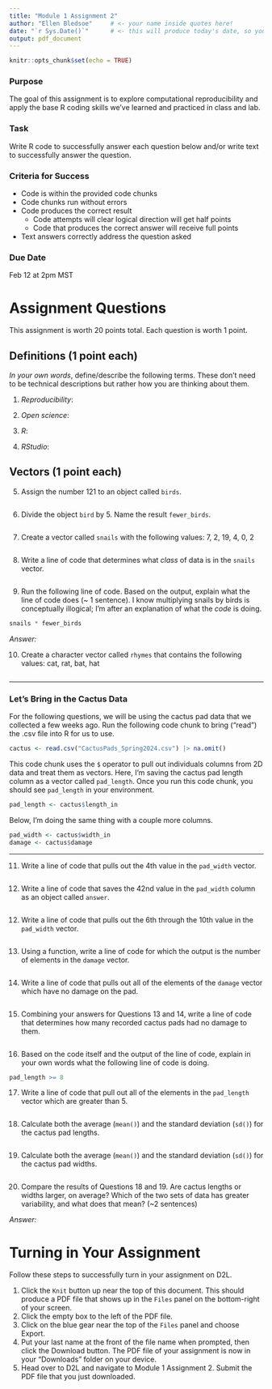 ```yaml
---
title: "Module 1 Assignment 2"
author: "Ellen Bledsoe"     # <- your name inside quotes here!
date: "`r Sys.Date()`"      # <- this will produce today's date, so you can leave it
output: pdf_document
---
```


```r
knitr::opts_chunk$set(echo = TRUE)
```

### Purpose

The goal of this assignment is to explore computational reproducibility and apply the base R coding skills we've learned and practiced in class and lab.

### Task

Write R code to successfully answer each question below and/or write text to successfully answer the question.

### Criteria for Success

-   Code is within the provided code chunks
-   Code chunks run without errors
-   Code produces the correct result
    -   Code attempts will clear logical direction will get half points
    -   Code that produces the correct answer will receive full points
-   Text answers correctly address the question asked

### Due Date

Feb 12 at 2pm MST

# Assignment Questions

This assignment is worth 20 points total. Each question is worth 1 point.

## Definitions (1 point each)

*In your own words*, define/describe the following terms. These don't need to be technical descriptions but rather how you are thinking about them.

1.  *Reproducibility*:

2.  *Open science*:

3.  *R*:

4.  *RStudio*:

## Vectors (1 point each)

5.  Assign the number 121 to an object called `birds`.

```r

```

6.  Divide the object `bird` by 5. Name the result `fewer_birds`.

```r

```

7.  Create a vector called `snails` with the following values: 7, 2, 19, 4, 0, 2

```r

```

8.  Write a line of code that determines what *class* of data is in the `snails` vector.

```r

```

9.  Run the following line of code. Based on the output, explain what the line of code does (\~ 1 sentence). I know multiplying snails by birds is conceptually illogical; I'm after an explanation of what the *code* is doing.

```r
snails * fewer_birds
```

*Answer:*

10. Create a character vector called `rhymes` that contains the following values: cat, rat, bat, hat

```r

```

------------------------------------------------------------------------

### Let's Bring in the Cactus Data

For the following questions, we will be using the cactus pad data that we collected a few weeks ago. Run the following code chunk to bring ("read") the .csv file into R for us to use.

```r
cactus <- read.csv("CactusPads_Spring2024.csv") |> na.omit()
```

This code chunk uses the `$` operator to pull out individuals columns from 2D data and treat them as vectors. Here, I'm saving the cactus pad length column as a vector called `pad_length`. Once you run this code chunk, you should see `pad_length` in your environment.

```r
pad_length <- cactus$length_in
```

Below, I'm doing the same thing with a couple more columns.

```r
pad_width <- cactus$width_in
damage <- cactus$damage
```

------------------------------------------------------------------------

11. Write a line of code that pulls out the 4th value in the `pad_width` vector.

```r

```

12. Write a line of code that saves the 42nd value in the `pad_width` column as an object called `answer`.

```r

```

12. Write a line of code that pulls out the 6th through the 10th value in the `pad_width` vector.

```r

```

13. Using a function, write a line of code for which the output is the number of elements in the `damage` vector.

```r

```

14. Write a line of code that pulls out all of the elements of the `damage` vector which have no damage on the pad.

```r

```

15. Combining your answers for Questions 13 and 14, write a line of code that determines how many recorded cactus pads had no damage to them.

```r

```

16. Based on the code itself and the output of the line of code, explain in your own words what the following line of code is doing.

```r
pad_length >= 8
```

17. Write a line of code that pull out all of the elements in the `pad_length` vector which are greater than 5.

```r

```

18. Calculate both the average (`mean()`) and the standard deviation (`sd()`) for the cactus pad lengths.

```r

```

19. Calculate both the average (`mean()`) and the standard deviation (`sd()`) for the cactus pad widths.

```r

```

20. Compare the results of Questions 18 and 19. Are cactus lengths or widths larger, on average? Which of the two sets of data has greater variability, and what does that mean? (\~2 sentences)

*Answer:*

# Turning in Your Assignment

Follow these steps to successfully turn in your assignment on D2L.

1.  Click the `Knit` button up near the top of this document. This should produce a PDF file that shows up in the `Files` panel on the bottom-right of your screen.
2.  Click the empty box to the left of the PDF file.
3.  Click on the blue gear near the top of the `Files` panel and choose Export.
4.  Put your last name at the front of the file name when prompted, then click the Download button. The PDF file of your assignment is now in your "Downloads" folder on your device.
5.  Head over to D2L and navigate to Module 1 Assignment 2. Submit the PDF file that you just downloaded.
